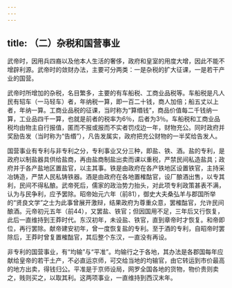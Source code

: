```yaml
---
---
---
```

title: （二）杂税和国营事业
---



武帝时，因用兵四裔以及他本人生活的奢侈，政府和皇室的用度大增，因此不能不增辟利源。武帝时的敛财办法，主要可分两类：一是杂税的扩大征课，一是若干产业的国营。

武帝时所增加的杂税，名目繁多，主要的有车船税、工商业品税等。车船税是凡人民有轺车（一马轻车）者，年纳税一算，即一百二十钱，商人加倍；船五丈以上者，年纳一算。工商业品税的征课，当时称为“算缗钱”，商品价值每二千钱纳一算，工业品四千一算，也就是前者的税率为6％，后者为3％。车船税和工商业品税均由物主自行报值，匿而不报或报而不实者罚戍边一年，财物充公。同时政府并奖励告发（当时称为“告缗”），凡告发属实，政府把充公财物的一半奖给告发人。

国营事业有专利与非专利之分，专利事业又分三种，即盐、铁、酒。盐的专利，是政府以制盐器具供给盐商，再由盐商制盐出卖而课以重税，严禁民间私造盐具；政府并于各产盐地区置盐官，以主其事。铁是由政府在各产铁地区设置铁官，主持采冶铸造，严禁人民私铸铁器。酒是由政府在各地置榷酤官，设厂酿酒出售，以专其利，民间不得私酿。武帝死后，儒家的政治势力抬头，对此项专利政策甚表不满，认为与民争利，应予罢除。昭帝始元六年（前81），御史大夫桑弘羊与郡国所举的“贤良文学”之士为此事曾展开激辩，结果政府为尊重众意，罢榷酤官，允许民间酿酒。元帝初元五年（前44），又罢盐、铁官；但因国用不足，三年后又行恢复，此后一直维持到王莽时代。东汉初年，未设盐、铁官，直到章帝时才恢复。和帝即位，再行罢除。献帝建安初年，曾一度恢复盐的专利。至于酒的专利，自昭帝时罢除后，王莽时曾复置榷酤官，其后整个东汉，一直没有再设。

非专利的国营事业，有“均输”与“平准”。均输行之于各地，其办法是各郡国每年应献给皇帝的若干土产，不必直运京师，可交给当地的均输官，由它转运到市价最高的地方出卖，得钱归公。平准是于京师设局，网罗全国各地的货物，物价贵则卖之，贱则买之，以取其利。这两项事业，一直维持到西汉末年。